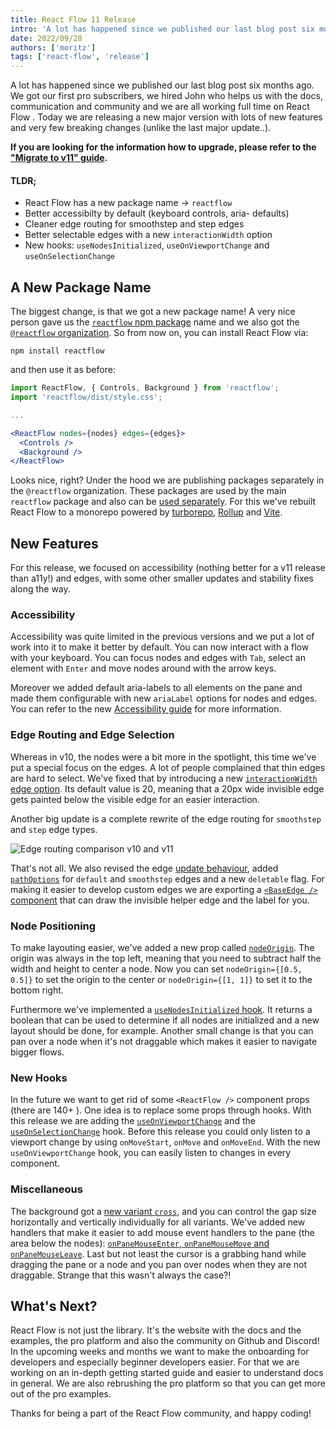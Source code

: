 ```yaml
---
title: React Flow 11 Release
intro: 'A lot has happened since we published our last blog post six months ago. We got our first pro subscribers, we hired John who helps us with the docs, communication and community and we are all working full time on React Flow 🥳. Today we are releasing a new major version with lots of new features and very few breaking changes.'
date: 2022/09/28
authors: ['moritz']
tags: ['react-flow', 'release']
---
```



<BlogPostLayout>
A lot has happened since we published our last blog post six months ago. We got our first pro subscribers, we hired John who helps us with the docs, communication and community and we are all working full time on React Flow <Emoji content="🥳" />. Today we are releasing a new major version with lots of new features and very few breaking changes (unlike the last major update..).

**If you are looking for the information how to upgrade, please refer to the ["Migrate to v11" guide](https://reactflow.dev/learn/troubleshooting/migrate-to-v11/).**

#### TLDR;

- React Flow has a new package name -> `reactflow`
- Better accessibilty by default (keyboard controls, aria- defaults)
- Cleaner edge routing for smoothstep and step edges
- Better selectable edges with a new `interactionWidth` option
- New hooks: `useNodesInitialized`, `useOnViewportChange` and `useOnSelectionChange`

## <Emoji content="🎉" /> A New Package Name

The biggest change, is that we got a new package name! A very nice person gave us the [`reactflow` npm package](https://www.npmjs.com/reactflow) name and we also got the [`@reactflow` organization](https://www.npmjs.com/org/reactflow). So from now on, you can install React Flow via:

```shell
npm install reactflow
```

and then use it as before:

```jsx
import ReactFlow, { Controls, Background } from 'reactflow';
import 'reactflow/dist/style.css';

...

<ReactFlow nodes={nodes} edges={edges}>
  <Controls />
  <Background />
</ReactFlow>
```

Looks nice, right? Under the hood we are publishing packages separately in the `@reactflow` organization. These packages are used by the main `reactflow` package and also can be [used separately](https://reactflow.dev/learn/concepts/packages/). For this we've rebuilt React Flow to a monorepo powered by [turborepo](https://turborepo.org/), [Rollup](https://rollupjs.org/) and [Vite](https://vitejs.dev/).

## <Emoji content="✨" /> New Features

For this release, we focused on accessibility (nothing better for a v11 release than a11y!) and edges, with some other smaller updates and stability fixes along the way.

### Accessibility

Accessibility was quite limited in the previous versions and we put a lot of work into it to make it better by default. You can now interact with a flow with your keyboard. You can focus nodes and edges with `Tab`, select an element with `Enter` and move nodes around with the arrow keys.

Moreover we added default aria-labels to all elements on the pane and made them configurable with new `ariaLabel` options for nodes and edges. You can refer to the new [Accessibility guide](https://reactflow.dev/learn/advanced-use/accessibility) for more information.

### Edge Routing and Edge Selection

Whereas in v10, the nodes were a bit more in the spotlight, this time we've put a special focus on the edges. A lot of people complained that thin edges are hard to select. We've fixed that by introducing a new [`interactionWidth` edge option](https://reactflow.dev/api-reference/types/edge). Its default value is 20, meaning that a 20px wide invisible edge gets painted below the visible edge for an easier interaction.

Another big update is a complete rewrite of the edge routing for `smoothstep` and `step` edge types.

<Bleed>
  <Image
    src="/img/blog/v11/rf-edge-routing.png"
    alt="Edge routing comparison v10 and v11"
    width={800}
    height={615}
    wide
  />
</Bleed>

That's not all. We also revised the edge [update behaviour](https://twitter.com/reactflowdev/status/1564966917517021184), added [`pathOptions`](https://reactflow.dev/api-reference/types/edge) for `default` and `smoothstep` edges and a new `deletable` flag. For making it easier to develop custom edges we are exporting a [`<BaseEdge />` component](https://reactflow.dev/api-reference/components/base-edge) that can draw the invisible helper edge and the label for you.

### Node Positioning

To make layouting easier, we've added a new prop called [`nodeOrigin`](https://reactflow.dev/api-reference/react-flow). The origin was always in the top left, meaning that you need to subtract half the width and height to center a node. Now you can set `nodeOrigin={[0.5, 0.5]}` to set the origin to the center or `nodeOrigin={[1, 1]}` to set it to the bottom right.

Furthermore we've implemented a [`useNodesInitialized` hook](https://reactflow.dev/api-reference/hooks/use-nodes-initialized). It returns a boolean that can be used to determine if all nodes are initialized and a new layout should be done, for example. Another small change is that you can pan over a node when it's not draggable which makes it easier to navigate bigger flows.

### New Hooks

In the future we want to get rid of some `<ReactFlow />` component props (there are 140+ <Emoji content="😵‍💫" />). One idea is to replace some props through hooks. With this release we are adding the [`useOnViewportChange`](https://reactflow.dev/api-reference/hooks/use-on-viewport-change) and the [`useOnSelectionChange`](https://reactflow.dev/api-reference/hooks/use-on-selection-change) hook. Before this release you could only listen to a viewport change by using `onMoveStart`, `onMove` and `onMoveEnd`. With the new `useOnViewportChange` hook, you can easily listen to changes in every component.

### Miscellaneous

The background got a [new variant `cross`](https://reactflow.dev/api-reference/components/background/#prop-types), and you can control the gap size horizontally and vertically individually for all variants. We've added new handlers that make it easier to add mouse event handlers to the pane (the area below the nodes): [`onPaneMouseEnter`, `onPaneMouseMove` and `onPaneMouseLeave`](https://reactflow.dev/api-reference/react-flow/#pane). Last but not least the cursor is a grabbing hand while dragging the pane or a node and you pan over nodes when they are not draggable. Strange that this wasn't always the case?!

## What's Next?

React Flow is not just the library. It's the website with the docs and the examples, the pro platform and also the community on Github and Discord! In the upcoming weeks and months we want to make the onboarding for developers and especially beginner developers easier. For that we are working on an in-depth getting started guide and easier to understand docs in general. We are also rebrushing the pro platform so that you can get more out of the pro examples.

Thanks for being a part of the React Flow community, and happy coding! <Emoji content="✌🏻" />

</BlogPostLayout>
